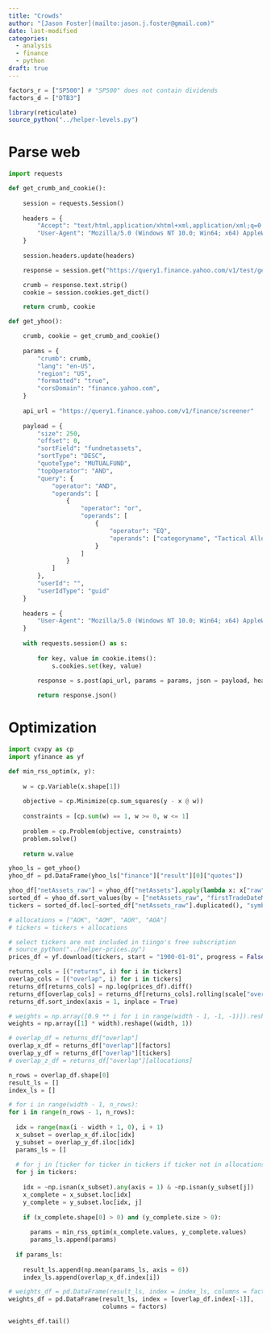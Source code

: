 ```yaml
---
title: "Crowds"
author: "[Jason Foster](mailto:jason.j.foster@gmail.com)"
date: last-modified
categories:
  - analysis
  - finance
  - python
draft: true
---
```


```python
factors_r = ["SP500"] # "SP500" does not contain dividends
factors_d = ["DTB3"]
```

```r
library(reticulate)
source_python("../helper-levels.py")
```

# Parse web

```python
import requests
```

```python
def get_crumb_and_cookie():
    
    session = requests.Session()
    
    headers = {
        "Accept": "text/html,application/xhtml+xml,application/xml;q=0.9,image/webp,image/apng,*/*;q=0.8",
        "User-Agent": "Mozilla/5.0 (Windows NT 10.0; Win64; x64) AppleWebKit/537.36 (KHTML, like Gecko) Chrome/130.0.0.0 Safari/537.36"
    }
    
    session.headers.update(headers)

    response = session.get("https://query1.finance.yahoo.com/v1/test/getcrumb")

    crumb = response.text.strip()
    cookie = session.cookies.get_dict()

    return crumb, cookie
```

```python
def get_yhoo():

    crumb, cookie = get_crumb_and_cookie()
    
    params = {
        "crumb": crumb,
        "lang": "en-US",
        "region": "US",
        "formatted": "true",
        "corsDomain": "finance.yahoo.com",
    }
    
    api_url = "https://query1.finance.yahoo.com/v1/finance/screener"
    
    payload = {
        "size": 250,
        "offset": 0,
        "sortField": "fundnetassets",
        "sortType": "DESC",
        "quoteType": "MUTUALFUND",
        "topOperator": "AND",
        "query": {
            "operator": "AND",
            "operands": [
                {
                    "operator": "or",
                    "operands": [
                        {
                            "operator": "EQ",
                            "operands": ["categoryname", "Tactical Allocation"]
                        }
                    ]
                }
            ]
        },
        "userId": "",
        "userIdType": "guid"
    }
    
    headers = {
        "User-Agent": "Mozilla/5.0 (Windows NT 10.0; Win64; x64) AppleWebKit/537.36 (KHTML, like Gecko) Chrome/130.0.0.0 Safari/537.36"
    } 
    
    with requests.session() as s:
        
        for key, value in cookie.items():
            s.cookies.set(key, value)
            
        response = s.post(api_url, params = params, json = payload, headers = headers)

        return response.json()
```

# Optimization

```python
import cvxpy as cp
import yfinance as yf
```

```python
def min_rss_optim(x, y):
    
    w = cp.Variable(x.shape[1])
    
    objective = cp.Minimize(cp.sum_squares(y - x @ w))
    
    constraints = [cp.sum(w) == 1, w >= 0, w <= 1]
    
    problem = cp.Problem(objective, constraints)
    problem.solve()
    
    return w.value
```

```python
yhoo_ls = get_yhoo()
yhoo_df = pd.DataFrame(yhoo_ls["finance"]["result"][0]["quotes"])
```

```python
yhoo_df["netAssets_raw"] = yhoo_df["netAssets"].apply(lambda x: x["raw"])
sorted_df = yhoo_df.sort_values(by = ["netAssets_raw", "firstTradeDateMilliseconds"])
tickers = sorted_df.loc[~sorted_df["netAssets_raw"].duplicated(), "symbol"].tolist()
```

```python
# allocations = ["AOK", "AOM", "AOR", "AOA"]
# tickers = tickers + allocations
```

```python
# select tickers are not included in tiingo's free subscription
# source_python("../helper-prices.py")
prices_df = yf.download(tickers, start = "1900-01-01", progress = False)["Adj Close"]

returns_cols = [("returns", i) for i in tickers]
overlap_cols = [("overlap", i) for i in tickers]
returns_df[returns_cols] = np.log(prices_df).diff()
returns_df[overlap_cols] = returns_df[returns_cols].rolling(scale["overlap"], min_periods = 1).mean()
returns_df.sort_index(axis = 1, inplace = True)

# weights = np.array([0.9 ** i for i in range(width - 1, -1, -1)]).reshape((width, 1))
weights = np.array([1] * width).reshape((width, 1))

# overlap_df = returns_df["overlap"]
overlap_x_df = returns_df["overlap"][factors]
overlap_y_df = returns_df["overlap"][tickers]
# overlap_z_df = returns_df["overlap"][allocations]
```

```python
n_rows = overlap_df.shape[0]
result_ls = []
index_ls = []

# for i in range(width - 1, n_rows):
for i in range(n_rows - 1, n_rows):
  
  idx = range(max(i - width + 1, 0), i + 1)
  x_subset = overlap_x_df.iloc[idx]
  y_subset = overlap_y_df.iloc[idx]
  params_ls = []
  
  # for j in [ticker for ticker in tickers if ticker not in allocations]:
  for j in tickers:
      
    idx = ~np.isnan(x_subset).any(axis = 1) & ~np.isnan(y_subset[j])
    x_complete = x_subset.loc[idx]
    y_complete = y_subset.loc[idx, j]
    
    if (x_complete.shape[0] > 0) and (y_complete.size > 0):
        
      params = min_rss_optim(x_complete.values, y_complete.values)
      params_ls.append(params)
  
  if params_ls:
    
    result_ls.append(np.mean(params_ls, axis = 0))
    index_ls.append(overlap_x_df.index[i])
```

```python
# weights_df = pd.DataFrame(result_ls, index = index_ls, columns = factors)
weights_df = pd.DataFrame(result_ls, index = [overlap_df.index[-1]],
                          columns = factors)
```

```python
weights_df.tail()
```

